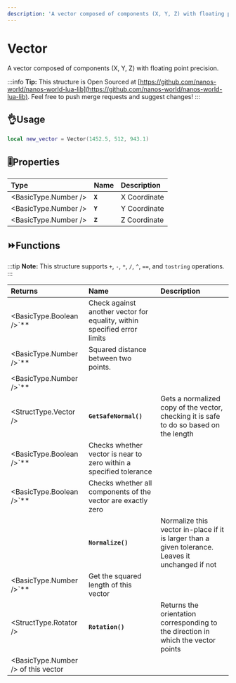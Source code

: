 ```yaml
---
description: 'A vector composed of components (X, Y, Z) with floating point precision.'
---
```


# Vector

A vector composed of components (X, Y, Z) with floating point precision.


:::info
**Tip:** This structure is Open Sourced at [https://github.com/nanos-world/nanos-world-lua-lib](https://github.com/nanos-world/nanos-world-lua-lib). Feel free to push merge requests and suggest changes!
:::

## 👌Usage

```lua
local new_vector = Vector(1452.5, 512, 943.1)
```

## 🎚Properties

| **Type** | **Name** | **Description** |
| :--- | :--- | :--- |
| <BasicType.Number /> | **`X`** | X Coordinate |
| <BasicType.Number /> | **`Y`** | Y Coordinate |
| <BasicType.Number /> | **`Z`** | Z Coordinate |

## ⏩Functions

:::tip
**Note:** This structure supports `+`, `-`, `*`, `/`, `^`, `==`, and `tostring` operations.
:::

| **Returns** | **Name** | **Description** |
| :--- | :--- | :--- |
| <BasicType.Boolean />`** | Check against another vector for equality, within specified error limits |
| <BasicType.Number />`** | Squared distance between two points. |
| <BasicType.Number />`** |  |
| <StructType.Vector /> | **`GetSafeNormal()`** | Gets a normalized copy of the vector, checking it is safe to do so based on the length |
| <BasicType.Boolean />`** | Checks whether vector is near to zero within a specified tolerance |
| <BasicType.Boolean />`** | Checks whether all components of the vector are exactly zero |
|  | **`Normalize()`** | Normalize this vector in-place if it is larger than a given tolerance. Leaves it unchanged if not |
| <BasicType.Number />`** | Get the squared length of this vector |
| <StructType.Rotator /> | **`Rotation()`** | Returns the orientation corresponding to the direction in which the vector points |
| <BasicType.Number /> of this vector |

